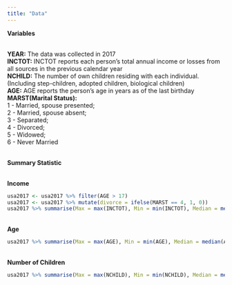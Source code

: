 ```yaml
---
title: "Data"
---
```


**Variables**

<br /> **YEAR:** The data was collected in 2017
<br /> **INCTOT:** INCTOT reports each person’s total annual income or losses from all sources in the previous calendar year
<br /> **NCHILD:** The number of own children residing with each individual. (Including step-children, adopted children, biological children)
<br /> **AGE:** AGE reports the person’s age in years as of the last birthday
<br /> **MARST(Marital Status):** 
<br />1 - Married, spouse presented; 
<br />2 - Married, spouse absent; 
<br />3 - Separated; 
<br />4 - Divorced; 
<br />5 - Widowed; 
<br />6 - Never Married

<br /> 
**Summary Statistic**

<br /> **Income**
```r
usa2017 <- usa2017 %>% filter(AGE > 17) 
usa2017 <- usa2017 %>% mutate(divorce = ifelse(MARST == 4, 1, 0))
usa2017 %>% summarise(Max = max(INCTOT), Min = min(INCTOT), Median = median(INCTOT), Mean = mean(INCTOT), SD = sd(INCTOT))
```

<br /> **Age**
```r
usa2017 %>% summarise(Max = max(AGE), Min = min(AGE), Median = median(AGE), Mean = mean(AGE), SD = sd(AGE))
```

<br /> **Number of Children**
```r
usa2017 %>% summarise(Max = max(NCHILD), Min = min(NCHILD), Median = median(NCHILD), Mean = mean(NCHILD), SD = sd(NCHILD))
```

